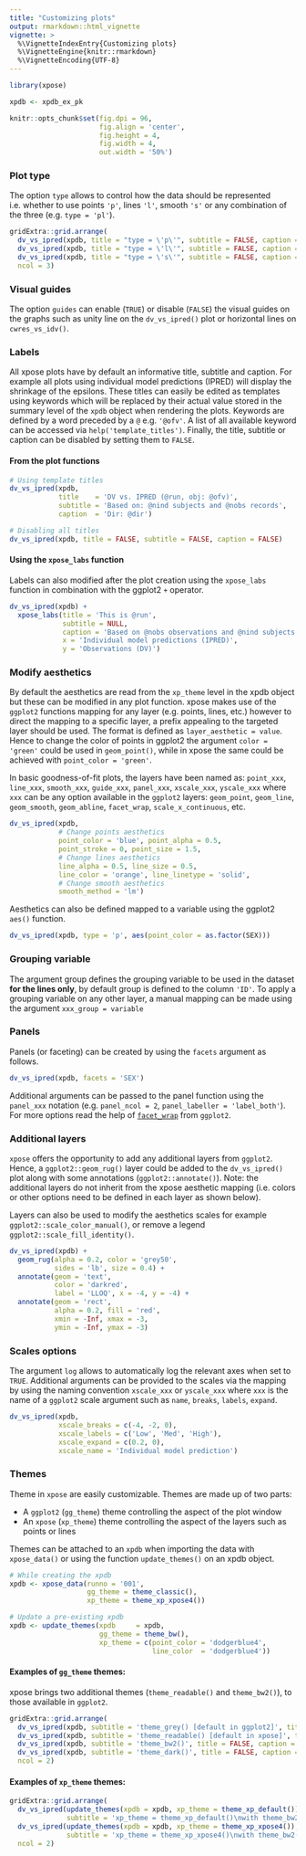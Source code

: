 ```yaml
---
title: "Customizing plots"
output: rmarkdown::html_vignette
vignette: >
  %\VignetteIndexEntry{Customizing plots}
  %\VignetteEngine{knitr::rmarkdown}
  %\VignetteEncoding{UTF-8}
---
```


```r
library(xpose)

xpdb <- xpdb_ex_pk

knitr::opts_chunk$set(fig.dpi = 96,
                      fig.align = 'center', 
                      fig.height = 4, 
                      fig.width = 4,
                      out.width = '50%')
```


### Plot type
The option `type` allows to control how the data should be represented i.e. whether to use points `'p'`, lines `'l'`, smooth `'s'` or any combination of the three (e.g. `type = 'pl'`).

```r
gridExtra::grid.arrange(
  dv_vs_ipred(xpdb, title = "type = \'p\'", subtitle = FALSE, caption = FALSE, type = 'p'),
  dv_vs_ipred(xpdb, title = "type = \'l\'", subtitle = FALSE, caption = FALSE, type = 'l'),
  dv_vs_ipred(xpdb, title = "type = \'s\'", subtitle = FALSE, caption = FALSE, type = 's'),
  ncol = 3)
```


### Visual guides
The option `guides` can enable (`TRUE`) or disable (`FALSE`) the visual guides on the graphs such as unity line on the `dv_vs_ipred()` plot or horizontal lines on `cwres_vs_idv()`.


### Labels
All xpose plots have by default an informative title, subtitle and caption. For example all plots using individual model predictions (IPRED) will display the shrinkage of the epsilons. These titles can easily be edited as templates using keywords which will be replaced by their actual value stored in the summary level of the `xpdb` object when rendering the plots. Keywords are defined by a word preceded by a `@` e.g. `'@ofv'`. A list of all available keyword can be accessed via `help('template_titles')`. Finally, the title, subtitle or caption can be disabled by setting them to `FALSE`.

#### From the plot functions
```r
# Using template titles
dv_vs_ipred(xpdb,
            title    = 'DV vs. IPRED (@run, obj: @ofv)',
            subtitle = 'Based on: @nind subjects and @nobs records',
            caption  = 'Dir: @dir')

# Disabling all titles
dv_vs_ipred(xpdb, title = FALSE, subtitle = FALSE, caption = FALSE)
```

#### Using the `xpose_labs` function
Labels can also modified after the plot creation using the `xpose_labs` function in combination with the ggplot2 `+` operator.
```r
dv_vs_ipred(xpdb) +
  xpose_labs(title = 'This is @run',
             subtitle = NULL,
             caption = 'Based on @nobs observations and @nind subjects',
             x = 'Individual model predictions (IPRED)',
             y = 'Observations (DV)')

```


### Modify aesthetics
By default the aesthetics are read from the `xp_theme` level in the xpdb object but these can be modified in any plot function. xpose makes use of the `ggplot2` functions mapping for any layer (e.g. points, lines, etc.) however to direct the mapping to a specific layer, a prefix appealing to the targeted layer should be used. The format is defined as `layer_aesthetic = value`. Hence to change the color of points in ggplot2 the argument `color = 'green'` could be used in `geom_point()`, while in xpose the same could be achieved with `point_color = 'green'`.

In basic goodness-of-fit plots, the layers have been named as: `point_xxx`, `line_xxx`, `smooth_xxx`, `guide_xxx`, `panel_xxx`, `xscale_xxx`, `yscale_xxx` where `xxx` can be any option available in the `ggplot2` layers: `geom_point`, `geom_line`, `geom_smooth`, `geom_abline`, `facet_wrap`, `scale_x_continuous`, etc.

```r
dv_vs_ipred(xpdb, 
            # Change points aesthetics
            point_color = 'blue', point_alpha = 0.5, 
            point_stroke = 0, point_size = 1.5, 
            # Change lines aesthetics 
            line_alpha = 0.5, line_size = 0.5, 
            line_color = 'orange', line_linetype = 'solid', 
            # Change smooth aesthetics
            smooth_method = 'lm')
```

Aesthetics can also be defined mapped to a variable using the ggplot2 `aes()` function.
```r
dv_vs_ipred(xpdb, type = 'p', aes(point_color = as.factor(SEX))) 
```


### Grouping variable
The argument group defines the grouping variable to be used in the dataset __for the lines only__, by default group is defined to the column `'ID'`. To apply a grouping variable on any other layer, a manual mapping can be made using the argument `xxx_group = variable`


### Panels
Panels (or faceting) can be created by using the `facets` argument as follows.

```r
dv_vs_ipred(xpdb, facets = 'SEX')
```

Additional arguments can be passed to the panel function using the `panel_xxx` notation (e.g. `panel_ncol = 2`, `panel_labeller = 'label_both'`). For more options read the help of [`facet_wrap`](http://docs.ggplot2.org/current/facet_wrap.html) from `ggplot2`.


### Additional layers
`xpose` offers the opportunity to add any additional layers from `ggplot2`. Hence, a `ggplot2::geom_rug()` layer could be added to the `dv_vs_ipred()` plot along with some annotations (`ggplot2::annotate()`). Note: the additional layers do not inherit from the xpose aesthetic mapping (i.e. colors or other options need to be defined in each layer as shown below).

Layers can also be used to modify the aesthetics scales for example  `ggplot2::scale_color_manual()`, or remove a legend `ggplot2::scale_fill_identity()`.

```r
dv_vs_ipred(xpdb) +
  geom_rug(alpha = 0.2, color = 'grey50',
           sides = 'lb', size = 0.4) +
  annotate(geom = 'text', 
           color = 'darkred',
           label = 'LLOQ', x = -4, y = -4) +
  annotate(geom = 'rect',
           alpha = 0.2, fill = 'red',
           xmin = -Inf, xmax = -3,
           ymin = -Inf, ymax = -3)
```

### Scales options
The argument `log` allows to automatically log the relevant axes when set to `TRUE`. Additional arguments can be provided to the scales via the mapping by using the naming convention `xscale_xxx` or `yscale_xxx` where `xxx` is the name of a `ggplot2` scale argument such as `name`, `breaks`, `labels`, `expand`.

```r
dv_vs_ipred(xpdb, 
            xscale_breaks = c(-4, -2, 0),
            xscale_labels = c('Low', 'Med', 'High'),
            xscale_expand = c(0.2, 0),
            xscale_name = 'Individual model prediction')
```


### Themes
Theme in `xpose` are easily customizable. Themes are made up of two parts:

 - A `ggplot2` (`gg_theme`) theme controlling the aspect of the plot window    
 - An `xpose` (`xp_theme`) theme controlling the aspect of the layers such as points or lines

Themes can be attached to an `xpdb` when importing the data with `xpose_data()` or using the function `update_themes()` on an xpdb object.

```r
# While creating the xpdb
xpdb <- xpose_data(runno = '001', 
                   gg_theme = theme_classic(), 
                   xp_theme = theme_xp_xpose4())

# Update a pre-existing xpdb
xpdb <- update_themes(xpdb     = xpdb,
                      gg_theme = theme_bw(),
                      xp_theme = c(point_color = 'dodgerblue4',
                                   line_color  = 'dodgerblue4')) 
```

                                 
#### Examples of `gg_theme` themes:
xpose brings two additional themes (`theme_readable()` and `theme_bw2()`), to those available in `ggplot2`.

```r
gridExtra::grid.arrange(
  dv_vs_ipred(xpdb, subtitle = 'theme_grey() [default in ggplot2]', title = FALSE, caption = '') + theme_grey(),
  dv_vs_ipred(xpdb, subtitle = 'theme_readable() [default in xpose]', title = FALSE, caption = '') + theme_readable(),
  dv_vs_ipred(xpdb, subtitle = 'theme_bw2()', title = FALSE, caption = FALSE) + theme_bw2(),
  dv_vs_ipred(xpdb, subtitle = 'theme_dark()', title = FALSE, caption = FALSE) + theme_dark(),
  ncol = 2)
```

#### Examples of `xp_theme` themes:

```r
gridExtra::grid.arrange(
  dv_vs_ipred(update_themes(xpdb = xpdb, xp_theme = theme_xp_default()),
              subtitle = 'xp_theme = theme_xp_default()\nwith theme_bw2()', title = FALSE, caption = '') + theme_bw2(),
  dv_vs_ipred(update_themes(xpdb = xpdb, xp_theme = theme_xp_xpose4()),
              subtitle = 'xp_theme = theme_xp_xpose4()\nwith theme_bw2()', title = FALSE, caption = '') + theme_bw2(),
  ncol = 2)
```
